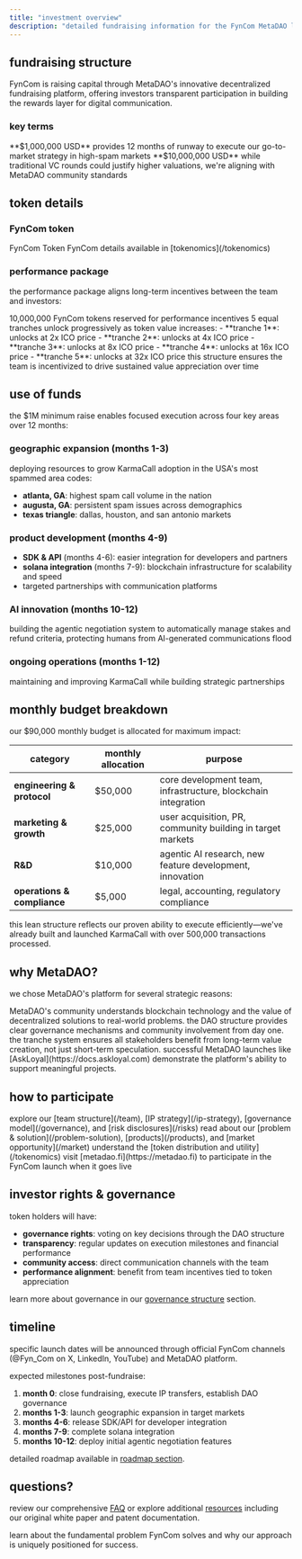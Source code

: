 ```yaml
---
title: "investment overview"
description: "detailed fundraising information for the FynCom MetaDAO launch"
---
```


## fundraising structure

FynCom is raising capital through MetaDAO's innovative decentralized fundraising platform, offering investors transparent participation in building the rewards layer for digital communication.

### key terms

<CardGroup cols={2}>
  <Card title="minimum raise" icon="dollar-sign">
    **$1,000,000 USD** provides 12 months of runway to execute our go-to-market
    strategy in high-spam markets
  </Card>
  <Card title="personal cap" icon="chart-line">
    **$10,000,000 USD** while traditional VC rounds could justify higher
    valuations, we're aligning with MetaDAO community standards
  </Card>
</CardGroup>

## token details

### FynCom token

<ParamField path="token name" type="string">
  FynCom Token
</ParamField>

<ParamField path="ticker" type="string">
  FynCom
</ParamField>

<ParamField path="initial distribution" type="number">
  details available in [tokenomics](/tokenomics)
</ParamField>

### performance package

the performance package aligns long-term incentives between the team and investors:

<Steps>
  <Step title="total allocation">
    10,000,000 FynCom tokens reserved for performance incentives
  </Step>
  <Step title="tranche structure">
    5 equal tranches unlock progressively as token value increases: - **tranche
    1**: unlocks at 2x ICO price - **tranche 2**: unlocks at 4x ICO price -
    **tranche 3**: unlocks at 8x ICO price - **tranche 4**: unlocks at 16x ICO
    price - **tranche 5**: unlocks at 32x ICO price
  </Step>
  <Step title="alignment">
    this structure ensures the team is incentivized to drive sustained value
    appreciation over time
  </Step>
</Steps>

## use of funds

the $1M minimum raise enables focused execution across four key areas over 12 months:

### geographic expansion (months 1-3)

deploying resources to grow KarmaCall adoption in the USA's most spammed area codes:

- **atlanta, GA**: highest spam call volume in the nation
- **augusta, GA**: persistent spam issues across demographics
- **texas triangle**: dallas, houston, and san antonio markets

### product development (months 4-9)

- **SDK & API** (months 4-6): easier integration for developers and partners
- **solana integration** (months 7-9): blockchain infrastructure for scalability and speed
- targeted partnerships with communication platforms

### AI innovation (months 10-12)

building the agentic negotiation system to automatically manage stakes and refund criteria, protecting humans from AI-generated communications flood

### ongoing operations (months 1-12)

maintaining and improving KarmaCall while building strategic partnerships

## monthly budget breakdown

our $90,000 monthly budget is allocated for maximum impact:

| category                    | monthly allocation | purpose                                                       |
| --------------------------- | ------------------ | ------------------------------------------------------------- |
| **engineering & protocol**  | $50,000            | core development team, infrastructure, blockchain integration |
| **marketing & growth**      | $25,000            | user acquisition, PR, community building in target markets    |
| **R&D**                     | $10,000            | agentic AI research, new feature development, innovation      |
| **operations & compliance** | $5,000             | legal, accounting, regulatory compliance                      |

<Note>
  this lean structure reflects our proven ability to execute efficiently—we've
  already built and launched KarmaCall with over 500,000 transactions processed.
</Note>

## why MetaDAO?

we chose MetaDAO's platform for several strategic reasons:

<AccordionGroup>
  <Accordion title="aligned with crypto-native investors" icon="handshake">
    MetaDAO's community understands blockchain technology and the value of
    decentralized solutions to real-world problems.
  </Accordion>
  <Accordion title="transparent governance" icon="landmark">
    the DAO structure provides clear governance mechanisms and community
    involvement from day one.
  </Accordion>
  <Accordion title="performance-based incentives" icon="chart-mixed">
    the tranche system ensures all stakeholders benefit from long-term value
    creation, not just short-term speculation.
  </Accordion>
  <Accordion title="strategic validation" icon="certificate">
    successful MetaDAO launches like [AskLoyal](https://docs.askloyal.com)
    demonstrate the platform's ability to support meaningful projects.
  </Accordion>
</AccordionGroup>

## how to participate

<Steps>
  <Step title="review due diligence materials">
    explore our [team structure](/team), [IP strategy](/ip-strategy),
    [governance model](/governance), and [risk disclosures](/risks)
  </Step>
  <Step title="understand the technology">
    read about our [problem & solution](/problem-solution),
    [products](/products), and [market opportunity](/market)
  </Step>
  <Step title="review tokenomics">
    understand the [token distribution and utility](/tokenomics)
  </Step>
  <Step title="participate through MetaDAO">
    visit [metadao.fi](https://metadao.fi) to participate in the FynCom launch
    when it goes live
  </Step>
</Steps>

## investor rights & governance

token holders will have:

- **governance rights**: voting on key decisions through the DAO structure
- **transparency**: regular updates on execution milestones and financial performance
- **community access**: direct communication channels with the team
- **performance alignment**: benefit from team incentives tied to token appreciation

learn more about governance in our [governance structure](/governance) section.

## timeline

<Warning>
  specific launch dates will be announced through official FynCom channels
  (@Fyn_Com on X, LinkedIn, YouTube) and MetaDAO platform.
</Warning>

expected milestones post-fundraise:

1. **month 0**: close fundraising, execute IP transfers, establish DAO governance
2. **months 1-3**: launch geographic expansion in target markets
3. **months 4-6**: release SDK/API for developer integration
4. **months 7-9**: complete solana integration
5. **months 10-12**: deploy initial agentic negotiation features

detailed roadmap available in [roadmap section](/roadmap).

## questions?

review our comprehensive [FAQ](/faq) or explore additional [resources](/resources) including our original white paper and patent documentation.

<Card title="ready to dive deeper?" icon="compass" href="/problem-solution">
  learn about the fundamental problem FynCom solves and why our approach is
  uniquely positioned for success.
</Card>
